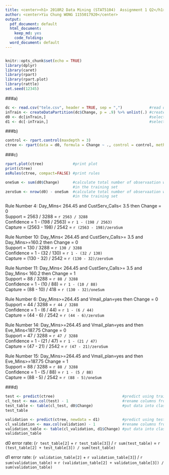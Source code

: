 ---
title: <center><h1> 2018R2 Data Mining (STAT5104)  Assignment 1 Q2</h1></center><br />
author: <center>Yiu Chung WONG 1155017920</center>
output:
  pdf_document: default
  html_document:
    keep_md: yes
    code_folding:
  word_document: default
--- 

```{r setup, include=FALSE, message=FALSE, warning=FALSE}
```

```{r echo = TRUE, results='hide', message=FALSE}
knitr::opts_chunk$set(echo = TRUE)
library(dplyr)
library(caret)
library(rpart)
library(rpart.plot)
library(rattle)
set.seed(12345)
```

###a)
```{r read data}
dc <- read.csv("tele.csv", header = TRUE, sep = ",")            #read data
inTrain <- createDataPartition(dc$Change, p = .9) %>% unlist(.) #create index for train / test partition
d0 <- dc[inTrain,]                                              #select observations for training 
d1 <- dc[-inTrain,]                                             #select observations for testing
```

###b)
```{r ctree}
control <- rpart.control(maxdepth = 3)
ctree <- rpart(data = d0, formula = Change ~ ., control = control, method = 'class')
```

\newpage
###c)
```{r print}
rpart.plot(ctree)             #print plot
print(ctree)
asRules(ctree, compact=FALSE) #print rules

oneSum <- sum(d0$Change)      #calculate total number of observaation where Change == 1
                              #in the training set
zeroSum <- nrow(d0) - oneSum  #calculate total number of observaation where Change == 0
                              #in the training set
```

Rule Number 4: Day_Mins< 264.45 and CustServ_Calls< 3.5 then Change = 0<br />
Support = 2563 / 3288 = `r 2563 / 3288`<br />
Confidence = 1 - (198 / 2563) = `r 1 - (198 / 2563)`<br />
Capture = (2563 - 198) / 2542 = `r (2563 - 198)/zeroSum`<br />

Rule Number 10: Day_Mins< 264.45 and CustServ_Calls>= 3.5 and Day_Mins>=160.2 then Change = 0<br />
Support = 130 / 3288 = `r 130 / 3288`<br />
Confidence = 1 - (32 / 130) = `r 1 - (32 / 130)`<br />
Capture = (130 - 32) / 2542 = `r (130 - 32)/zeroSum`<br />

Rule Number 11: Day_Mins< 264.45 and CustServ_Calls>= 3.5 and Day_Mins< 160.2 then Change = 1<br />
Support = 88 / 3288 = `r 88 / 3288`<br />
Confidence = 1 - (10 / 88) = `r 1 - (10 / 88)`<br />
Capture = (88 - 10) / 418 = `r (130 - 32)/oneSum`

Rule Number 6: Day_Mins>=264.45 and Vmail_plan=yes then Change = 0<br />
Support = 44 / 3288 = `r 44 / 3288`<br />
Confidence = 1 - (6 / 44) = `r 1 - (6 / 44)`<br />
Capture = (44 - 6) / 2542 = `r (44 - 6)/zeroSum`

Rule Number 14: Day_Mins>=264.45 and Vmail_plan=yes and then Eve_Mins<187.75 Change = 0<br />
Support = 47 / 3288 = `r 47 / 3288`<br />
Confidence = 1 - (21 / 47) = `r 1 - (21 / 47)`<br />
Capture = (47 - 21) / 2542 = `r (47 - 21)/zeroSum`

Rule Number 15: Day_Mins>=264.45 and Vmail_plan=yes and then Eve_Mins>=187.75 Change = 1<br />
Support = 88 / 3288 = `r 88 / 3288`<br />
Confidence = 1 - (5 / 88) = `r 1 - (5 / 88)`<br />
Capture = (88 - 5) / 2542 = `r (88 - 5)/oneSum`

###d)
```{r}
test <- predict(ctree)                              #predict using training data 
cl_test <- max.col(test) - 1                        #rename columns from  1, 2 to 0, 1
test_table <- table(cl_test, d0$Change)             #put data into classification table 
test_table

validation <- predict(ctree, newdata = d1)          #predict using testing data 
cl_validation <- max.col(validation) - 1            #rename columns from  1, 2 to 0, 1
validation_table <- table(cl_validation, d1$Change) #put data into classification table 
validation_table
```
d0 error rate: (`r test_table[2]` + `r test_table[3]`) / `r sum(test_table)`  = `r (test_table[2] + test_table[3]) / sum(test_table)`

d1 error rate: (`r validation_table[2]` + `r validation_table[3]`) / `r sum(validation_table)`  = `r (validation_table[2] + validation_table[3]) / sum(validation_table)`